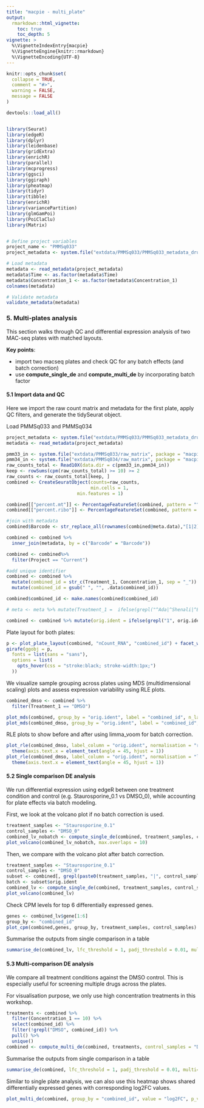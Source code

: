 ```yaml
---
title: "macpie - multi_plate"
output:
  rmarkdown::html_vignette:
    toc: true
    toc_depth: 5
vignette: >
  %\VignetteIndexEntry{macpie}
  %\VignetteEngine{knitr::rmarkdown}
  %\VignetteEncoding{UTF-8}
---
```


```r
knitr::opts_chunk$set(
  collapse = TRUE,
  comment = "#>",
  warning = FALSE,
  message = FALSE
)
```


```r
devtools::load_all()


library(Seurat)
library(edgeR)
library(dplyr)
library(leidenbase)
library(gridExtra)
library(enrichR)
library(parallel)
library(mcprogress)
library(ggsci)
library(ggiraph)
library(pheatmap)
library(tidyr)
library(tibble)
library(enrichR)
library(variancePartition)
library(glmGamPoi)
library(PoiClaClu)
library(Matrix)


# Define project variables
project_name <- "PMMSq033"
project_metadata <- system.file("extdata/PMMSq033/PMMSq033_metadata_drugnames.csv", package = "macpie")

# Load metadata
metadata <- read_metadata(project_metadata)
metadata$Time <- as.factor(metadata$Time)
metadata$Concentration_1 <- as.factor(metadata$Concentration_1)
colnames(metadata)

# Validate metadata
validate_metadata(metadata)

```

### 5. Multi-plates analysis

This section walks through QC and differential expression analysis of two MAC-seq plates with matched layouts.


**Key points**: 

  - import two macseq plates and check QC for any batch effects (and batch correction)
  - use **compute_single_de** and **compute_multi_de** by incorporating batch factor

#### 5.1 Import data and QC

Here we import the raw count matrix and metadata for the first plate, apply QC filters, and generate the tidySeurat object.

Load PMMSq033 and PMMSq034

```r
project_metadata <- system.file("extdata/PMMSq033/PMMSq033_metadata_drugnames.csv", package = "macpie")
metadata <- read_metadata(project_metadata)

pmm33_in <- system.file("extdata/PMMSq033/raw_matrix", package = "macpie")
pmm34_in <- system.file("extdata/PMMSq034/raw_matrix", package = "macpie")
raw_counts_total <- Read10X(data.dir = c(pmm33_in,pmm34_in))
keep <- rowSums(cpm(raw_counts_total) >= 10) >= 2
raw_counts <- raw_counts_total[keep, ]
combined <- CreateSeuratObject(counts=raw_counts,
                               min.cells = 1,
                          min.features = 1)

combined[["percent.mt"]] <- PercentageFeatureSet(combined, pattern = "^mt-|^MT-")
combined[["percent.ribo"]] <- PercentageFeatureSet(combined, pattern = "^Rp[slp][[:digit:]]|^Rpsa|^RP[SLP][[:digit:]]|^RPSA")

#join with metadata
combined$Barcode <- str_replace_all(rownames(combined@meta.data),"[1|2]_","")

combined <- combined %>%
  inner_join(metadata, by = c("Barcode" = "Barcode"))

combined <- combined%>%
  filter(Project == "Current")

#add unique identifier
combined <- combined %>%
  mutate(combined_id = str_c(Treatment_1, Concentration_1, sep = "_")) %>%
  mutate(combined_id = gsub(" ", "", .data$combined_id))

combined$combined_id <- make.names(combined$combined_id)

```

```r
# meta <- meta %>% mutate(Treatment_1 =  ifelse(grepl("^Ada|^Shenali|^EMPTY$", Treatment_1), Treatment_1, paste0("ML_", Treatment_1)))

combined <- combined %>% mutate(orig.ident = ifelse(grepl("1", orig.ident), "PMMSq033","PMMSq034"))
```


Plate layout for both plates:


```r
p <- plot_plate_layout(combined, "nCount_RNA", "combined_id") + facet_wrap(~orig.ident)
girafe(ggobj = p, 
  fonts = list(sans = "sans"),
  options = list(
    opts_hover(css = "stroke:black; stroke-width:1px;")
  ))

```



We visualize sample grouping across plates using MDS (multidimensional scaling) plots and assess expression variability using RLE plots.

```r
combined_dmso <- combined %>%
  filter(Treatment_1 == "DMSO")
```

```r
plot_mds(combined, group_by = "orig.ident", label = "combined_id", n_labels = 30)
plot_mds(combined_dmso, group_by = "orig.ident", label = "combined_id", n_labels = 30)
```

RLE plots to show before and after using limma_voom for batch correction.  


```r
plot_rle(combined_dmso, label_column = "orig.ident", normalisation = "raw") + scale_x_discrete(drop = FALSE) + 
  theme(axis.text.x = element_text(angle = 45, hjust = 1))
plot_rle(combined_dmso, label_column = "orig.ident", normalisation = "limma_voom") + scale_x_discrete(drop = FALSE) + 
  theme(axis.text.x = element_text(angle = 45, hjust = 1))

```

#### 5.2 Single comparison DE analysis 

We run differential expression using edgeR between one treatment condition and control (e.g. Staurosporine_0.1 vs DMSO_0), while accounting for plate effects via batch modeling.

First, we look at the volcano plot if no batch correction is used.

```r
treatment_samples <- "Staurosporine_0.1"
control_samples <- "DMSO_0"
combined_lv_nobatch <- compute_single_de(combined, treatment_samples, control_samples, method =  "limma_voom")
plot_volcano(combined_lv_nobatch, max.overlaps = 10)

```

Then, we compare with the volcano plot after batch correction.


```r
treatment_samples <- "Staurosporine_0.1"
control_samples <- "DMSO_0"
subset <- combined[, grepl(paste0(treatment_samples, "|", control_samples), combined$combined_id)]
batch <- subset$orig.ident
combined_lv <- compute_single_de(combined, treatment_samples, control_samples, method = "limma_voom", batch = batch)
plot_volcano(combined_lv)

```

Check CPM levels for top 6 differentially expressed genes.

```r
genes <- combined_lv$gene[1:6]
group_by <- "combined_id"
plot_cpm(combined,genes, group_by, treatment_samples, control_samples)

```

Summarise the outputs from single comparison in a table

```r
summarise_de(combined_lv, lfc_threshold = 1, padj_threshold = 0.01, multi=FALSE)
```

#### 5.3 Multi-comparison DE analysis 

We compare all treatment conditions against the DMSO control. This is especially useful for screening multiple drugs across the plates.

For visualisation purpose, we only use high concentration treatments in this workshop. 

```r
treatments <- combined %>%
  filter(Concentration_1 == 10) %>%
  select(combined_id) %>%
  filter(!grepl("DMSO", combined_id)) %>%
  pull() %>%
  unique()
combined <- compute_multi_de(combined, treatments, control_samples = "DMSO_0", method = "edgeR", num_cores = 2, batch = batch)
```

Summarise the outputs from single comparison in a table

```r
summarise_de(combined, lfc_threshold = 1, padj_threshold = 0.01, multi=TRUE)
```


Similar to single plate analysis, we can also use this heatmap shows shared differentially expressed genes with corresponding log2FC values.

```r
plot_multi_de(combined, group_by = "combined_id", value = "log2FC", p_value_cutoff = 0.01, direction="up", n_genes = 5, control = "DMSO_0", by="fc")

```
